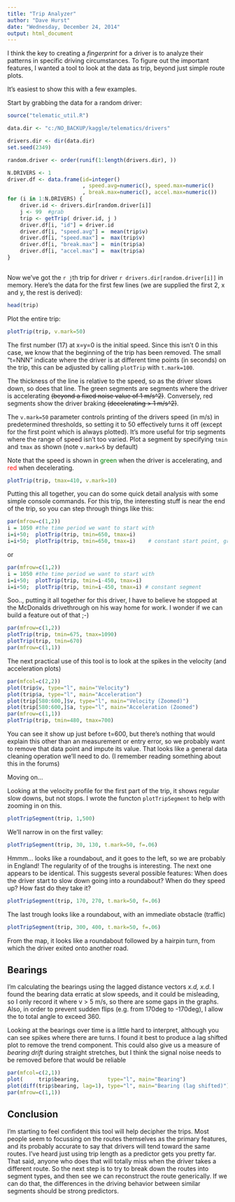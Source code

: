 ```yaml
---
title: "Trip Analyzer"
author: "Dave Hurst"
date: "Wednesday, December 24, 2014"
output: html_document
---
```


I think the key to creating a *fingerprint* for a driver is to analyze their patterns in specific driving circumstances.  To figure out the important features, I wanted a tool to look at the data as trip, beyond just simple route plots.

It's easiest to show this with a few examples.

Start by grabbing the data for a random driver:
```r
source("telematic_util.R")

data.dir <- "c:/NO_BACKUP/kaggle/telematics/drivers"

drivers.dir <- dir(data.dir)
set.seed(2349)

random.driver <- order(runif(1:length(drivers.dir), ))

N.DRIVERS <- 1
driver.df <- data.frame(id=integer()
                        , speed.avg=numeric(), speed.max=numeric()
                        , break.max=numeric(), accel.max=numeric())
for (i in 1:N.DRIVERS) {
    driver.id <- drivers.dir[random.driver[i]]
    j <- 99  #grab
    trip <- getTrip( driver.id, j )
    driver.df[i, "id"] = driver.id
    driver.df[i, "speed.avg"] =  mean(trip$v)
    driver.df[i, "speed.max"] =  max(trip$v)
    driver.df[i, "break.max"] =  min(trip$a)
    driver.df[i, "accel.max"] =  max(trip$a)
}    
    
```
Now we've got the `r j`th trip for driver `r drivers.dir[random.driver[i]]` in memory. Here's the data for the first few lines (we are supplied the first 2, x and y, the rest is derived):
```r
head(trip)
```

Plot the entire trip:  

```r
plotTrip(trip, v.mark=50) 
```
  
The first number (17) at x=y=0 is the initial speed.  Since this isn't 0 in this case, we know that the beginning of the trip has been removed.  The small "t=NNN" indicate where the driver is at different time points (in seconds) on the trip, this can be adjusted by calling `plotTrip` with `t.mark=100`.

The thickness of the line is relative to the speed, so as the driver slows down, so does that line.  The green segments are segments where the driver is accelerating ~~(beyond a fixed noise value of 1 m/s^2)~~. Conversely, red segments show the driver braking ~~(decelerating > 1 m/s^2)~~.

The `v.mark=50` parameter controls printing of the drivers speed (in m/s) in predetermined thresholds, so setting it to 50 effectively turns it off (except for the first point which is always plotted).  It's more useful for trip segments where the range of speed isn't too varied.  Plot a segment by specifying `tmin` and `tmax` as shown (note `v.mark=5` by default)

Note that the speed is shown in <span style="color:green">green</span> when the driver is accelerating, and <span style="color:red">red</span> when decelerating.  
```r
plotTrip(trip, tmax=410, v.mark=10)
```
  
Putting this all together, you can do some quick detail analysis with some simple console commands.  For this trip, the interesting stuff is near the end of the trip, so you can step through things like this:  
```r
par(mfrow=c(1,2))
i = 1050 #the time period we want to start with
i=i+50;  plotTrip(trip, tmin=650, tmax=i)
i=i+50;  plotTrip(trip, tmin=650, tmax=i)    # constant start point, grow segment 
```
  
or  
```r
par(mfrow=c(1,2))
i = 1050 #the time period we want to start with
i=i+50;  plotTrip(trip, tmin=i-450, tmax=i)
i=i+50;  plotTrip(trip, tmin=i-450, tmax=i) # constant segment
```
  
Soo.., putting it all together for this driver, I have to believe he stopped at the McDonalds drivethrough on his way home for work. I wonder if we can build a feature out of that ;-)  

```r
par(mfrow=c(1,2))
plotTrip(trip, tmin=675, tmax=1090)
plotTrip(trip, tmin=670)
par(mfrow=c(1,1))
```  
The next practical use of this tool is to look at the spikes in the velocity (and acceleration plots)
```r
par(mfcol=c(2,2))
plot(trip$v, type="l", main="Velocity")
plot(trip$a, type="l", main="Acceleration")
plot(trip[580:600,]$v, type="l", main="Velocity (Zoomed)")
plot(trip[580:600,]$a, type="l", main="Acceleration (Zoomed")
par(mfrow=c(1,1))
plotTrip(trip, tmin=480, tmax=700)
```
You can see it show up just before t=600, but there's nothing that would explain this other than an measurement or entry error, so we probably want to remove that data point and impute its value.  That looks like a general data cleaning operation we'll need to do.  (I remember reading something about this in the forums)

Moving on...

Looking at the velocity profile for the first part of the trip, it shows regular slow downs, but not stops.  I wrote the functon `plotTripSegment` to help with zooming in on this.
```r
plotTripSegment(trip, 1,500)
```
We'll narrow in on the first valley:
```r
plotTripSegment(trip, 30, 130, t.mark=50, f=.06)
```
Hmmm... looks like a roundabout, and it goes to the left, so we are probably in England!
The regularity of of the troughs is interesting. The next one appears to be identical.  This suggests several possible features:  When does the driver start to slow down going into a roundabout?  When do they speed up?  How fast do they take it?  
```r
plotTripSegment(trip, 170, 270, t.mark=50, f=.06)
```
The last trough looks like a roundabout, with an immediate obstacle (traffic)
```r
plotTripSegment(trip, 300, 400, t.mark=50, f=.06)
```
From the map, it looks like a roundabout followed by a hairpin turn, from which the driver exited onto another road.

## Bearings
I'm calculating the bearings using the lagged distance vectors *x.d, x.d*.   I found the bearing data erratic at slow speeds, and it could be misleading, so I only record it where v > 5 m/s, so there are some gaps in the graphs.  Also, in order to prevent sudden flips (e.g. from 170deg to -170deg), I allow the to total angle to exceed 360.

Looking at the bearings over time is a little hard to interpret, although you can see spikes where there are turns.  I found it best to produce a lag shifted plot to remove the trend component.  This could also give us a measure of *bearing drift* during straight stretches, but I think the signal noise needs to be removed before that would be reliable

```r
par(mfcol=c(2,1))
plot(     trip$bearing,         type="l", main="Bearing")
plot(diff(trip$bearing, lag=1), type="l", main="Bearing (lag shifted)")
par(mfrow=c(1,1))
```


## Conclusion
I'm starting to feel confident this tool will help decipher the trips.  Most people seem to focussing on the routes themselves as the primary features, and its probably accurate to say that drivers will tend toward the same routes.  I've heard just using trip length as a predictor gets you pretty far.  That said, anyone who does that will totally miss when the driver takes a different route.  So the next step is to try to break down the routes into segment types, and then see we can reconstruct the route generically.  If we can do that, the differences in the driving behavior between similar segments should be strong predictors.